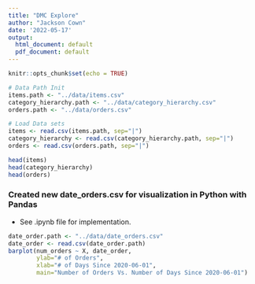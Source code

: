 ```yaml
---
title: "DMC Explore"
author: "Jackson Cown"
date: '2022-05-17'
output:
  html_document: default
  pdf_document: default
---
```


```r
knitr::opts_chunk$set(echo = TRUE)

# Data Path Init
items.path <- "../data/items.csv"
category_hierarchy.path <- "../data/category_hierarchy.csv"
orders.path <- "../data/orders.csv"

# Load Data sets
items <- read.csv(items.path, sep="|")
category_hierarchy <- read.csv(category_hierarchy.path, sep="|")
orders <- read.csv(orders.path, sep="|")
```


```r
head(items)
head(category_hierarchy)
head(orders)
```

### Created new date_orders.csv for visualization in Python with Pandas

- See .ipynb file for implementation.

```r
date_order.path <- "../data/date_orders.csv"
date_order <- read.csv(date_order.path)
barplot(num_orders ~ X, date_order,
        ylab="# of Orders",
        xlab="# of Days Since 2020-06-01",
        main="Number of Orders Vs. Number of Days Since 2020-06-01")
```

















